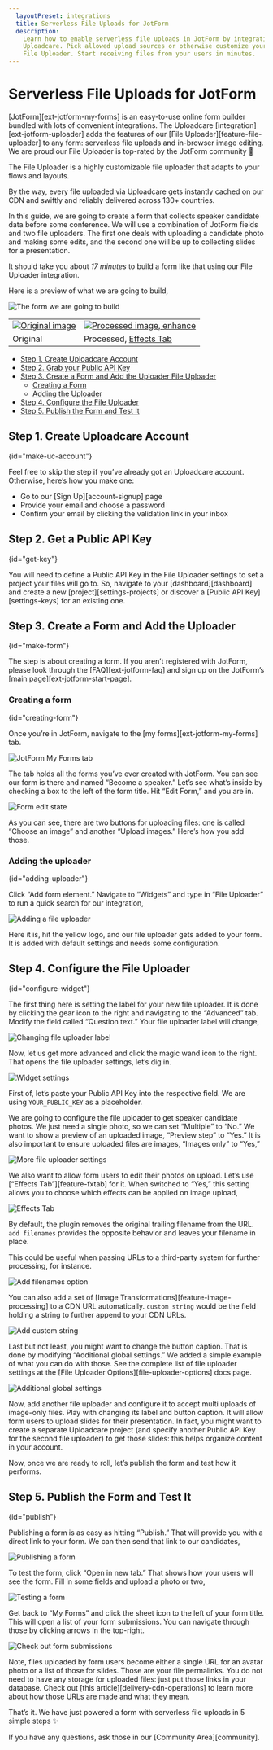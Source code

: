 ```yaml
---
  layoutPreset: integrations
  title: Serverless File Uploads for JotForm
  description:
    Learn how to enable serverless file uploads in JotForm by integrating
    Uploadcare. Pick allowed upload sources or otherwise customize your
    File Uploader. Start receiving files from your users in minutes.
---
```


# Serverless File Uploads for JotForm

[JotForm][ext-jotform-my-forms] is an easy-to-use online form builder bundled with
lots of convenient integrations. The Uploadcare [integration][ext-jotform-uploader]
adds the features of our [File Uploader][feature-file-uploader] to any form:
serverless file uploads and in-browser image editing. We are proud our File
Uploader is top-rated by the JotForm community 👏

The File Uploader is a highly customizable file uploader that adapts to your flows and
layouts.

By the way, every file uploaded via Uploadcare gets instantly cached on our CDN
and swiftly and reliably delivered across 130+ countries.

In this guide, we are going to create a form that collects speaker candidate
data before some conference. We will use a combination of JotForm fields and two
file uploaders. The first one deals with uploading a candidate photo and making some
edits, and the second one will be up to collecting slides for a presentation.

It should take you about _17 minutes_ to build a form like that using our
File Uploader integration.

Here is a preview of what we are going to build,

<img src="https://ucarecdn.com/650626d7-31e8-4049-8257-8e53bb8bdc6d/-/preview/-/resize/680x/-/format/auto/-/progressive/yes/jotform-demo.jpg"
    srcSet="https://ucarecdn.com/650626d7-31e8-4049-8257-8e53bb8bdc6d/-/preview/-/resize/1360x/-/quality/lightest/-/format/auto/-/progressive/yes/jotform-demo@2x.jpg 2x"
    alt="The form we are going to build" />

<table className="fixed-table">
  <tr>
    <td style={{width:"50%"}}>
      <a href="https://ucarecdn.com/88df05d4-9539-4e01-9f3c-699c516e32d5/-/preview/-/crop/1300x1300/374,230/-/format/auto/-/progressive/yes/pic1a.jpg" target="_blank">
        <img src="https://ucarecdn.com/88df05d4-9539-4e01-9f3c-699c516e32d5/-/preview/-/crop/1300x1300/374,230/-/format/auto/-/progressive/yes/pic1a.jpg" alt="Original image"/>
      </a>
    </td>
    <td style={{width:"50%"}}>
      <a href="https://ucarecdn.com/cdcca1ac-6916-418d-8e9c-2a4d03f04553/-/preview/-/crop/1300x1300/374,230/-/format/auto/-/progressive/yes/pic1b.jpg" target="_blank">
        <img src="https://ucarecdn.com/cdcca1ac-6916-418d-8e9c-2a4d03f04553/-/preview/-/crop/1300x1300/374,230/-/format/auto/-/progressive/yes/pic1b.jpg" alt="Processed image, enhance"/>
      </a>
    </td>
  </tr>
  <tr>
    <td style={{width:"50%"}}>
      Original
    </td>
    <td style={{width:"50%"}}>
      Processed, <a href="/features/effects_tab/">Effects Tab</a>
    </td>
  </tr>
</table>

* [Step 1. Create Uploadcare Account](#make-uc-account)
* [Step 2. Grab your Public API Key](#get-key)
* [Step 3. Create a Form and Add the Uploader File Uploader](#make-form)
  * [Creating a Form](#creating-form)
  * [Adding the Uploader](#adding-uploader)
* [Step 4. Configure the File Uploader](#configure-widget)
* [Step 5. Publish the Form and Test It](#publish)

## Step 1. Create Uploadcare Account
{id="make-uc-account"}

Feel free to skip the step if you’ve already got an Uploadcare account.
Otherwise, here’s how you make one:

* Go to our [Sign Up][account-signup] page
* Provide your email and choose a password
* Confirm your email by clicking the validation link in your inbox

## Step 2. Get a Public API Key
{id="get-key"}

You will need to define a Public API Key in the File Uploader settings to set
a project your files will go to. So, navigate to your [dashboard][dashboard]
and create a new [project][settings-projects] or discover a
[Public API Key][settings-keys] for an existing one.

## Step 3. Create a Form and Add the Uploader
{id="make-form"}

The step is about creating a form. If you aren’t registered with JotForm, please
look through the [FAQ][ext-jotform-faq] and sign up on the JotForm’s
[main page][ext-jotform-start-page].

### Creating a form
{id="creating-form"}

Once you’re in JotForm, navigate to the [my forms][ext-jotform-my-forms] tab.

<img src="https://ucarecdn.com/3e3ce5e0-1de1-44f5-b014-e656843b9839/-/preview/-/resize/680x/-/format/auto/-/progressive/yes/pic-2-my-forms.jpg"
    srcSet="https://ucarecdn.com/3e3ce5e0-1de1-44f5-b014-e656843b9839/-/preview/-/resize/1360x/-/quality/lightest/-/format/auto/-/progressive/yes/pic-2-my-forms@2x.jpg 2x"
    alt="JotForm My Forms tab" />

The tab holds all the forms you’ve ever created with JotForm. You can see our
form is there and named “Become a speaker.” Let’s see what’s inside by checking
a box to the left of the form title. Hit “Edit Form,” and you are in.

<img src="https://ucarecdn.com/46334de9-ff87-4804-81ce-788313b018ee/-/preview/-/resize/680x/-/format/auto/-/progressive/yes/pic-3-editing-form.jpg"
    srcSet="https://ucarecdn.com/46334de9-ff87-4804-81ce-788313b018ee/-/preview/-/resize/1360x/-/quality/lightest/-/format/auto/-/progressive/yes/pic-3-editing-form@2x.jpg 2x"
    alt="Form edit state" />

As you can see, there are two buttons for uploading files: one is called
“Choose an image” and another “Upload images.” Here’s how you add those.

### Adding the uploader
{id="adding-uploader"}

Click “Add form element.” Navigate to “Widgets” and type in “File Uploader” to
run a quick search for our integration,

<img src="https://ucarecdn.com/f38deb96-e92a-4d0d-b68b-dab6dc46f146/-/preview/-/resize/680x/-/format/auto/-/progressive/yes/pic-4-adding-widgets.jpg"
    srcSet="https://ucarecdn.com/f38deb96-e92a-4d0d-b68b-dab6dc46f146/-/preview/-/resize/1360x/-/quality/lightest/-/format/auto/-/progressive/yes/pic-4-adding-widgets@2x.jpg 2x"
    alt="Adding a file uploader" />

Here it is, hit the yellow logo, and our file uploader gets added to your form.
It is added with default settings and needs some configuration.

## Step 4. Configure the File Uploader
{id="configure-widget"}

The first thing here is setting the label for your new file uploader. It is done by
clicking the gear icon to the right and navigating to the “Advanced” tab. Modify
the field called “Question text.” Your file uploader label will change,

<img src="https://ucarecdn.com/ca0956ab-5aae-4117-a16e-955a646b1a53/-/preview/-/resize/680x/-/format/auto/-/progressive/yes/pic-5-advanced-settings.jpg"
    srcSet="https://ucarecdn.com/ca0956ab-5aae-4117-a16e-955a646b1a53/-/preview/-/resize/1360x/-/quality/lightest/-/format/auto/-/progressive/yes/pic-5-advanced-settings@2x.jpg 2x"
    alt="Changing file uploader label" />

Now, let us get more advanced and click the magic wand icon to the right. That
opens the file uploader settings, let’s dig in.

<img src="https://ucarecdn.com/5f28952e-795b-4ef4-88be-eb0fdbf245db/-/preview/-/resize/680x/-/format/auto/-/progressive/yes/pic-6-widget-settings.jpg"
    srcSet="https://ucarecdn.com/5f28952e-795b-4ef4-88be-eb0fdbf245db/-/preview/-/resize/1360x/-/quality/lightest/-/format/auto/-/progressive/yes/pic-6-widget-settings@2x.jpg 2x"
    alt="Widget settings" />

First of, let’s paste your Public API Key into the respective field. We are
using `YOUR_PUBLIC_KEY` as a placeholder.

We are going to configure the file uploader to get speaker candidate photos. We just
need a single photo, so we can set “Multiple” to “No.” We want to show a preview
of an uploaded image, “Preview step” to “Yes.” It is also important to ensure
uploaded files are images, “Images only” to “Yes,”

<img src="https://ucarecdn.com/19a69868-3700-49b9-9985-c7a0eb0a02f5/-/preview/-/resize/680x/-/format/auto/-/progressive/yes/pic-7-more-settings.jpg"
    srcSet="https://ucarecdn.com/19a69868-3700-49b9-9985-c7a0eb0a02f5/-/preview/-/resize/1360x/-/quality/lightest/-/format/auto/-/progressive/yes/pic-7-more-settings@2x.jpg 2x"
    alt="More file uploader settings" />

We also want to allow form users to edit their photos on upload. Let’s use
[“Effects Tab”][feature-fxtab] for it. When switched to “Yes,” this setting
allows you to choose which effects can be applied on image upload,

<img src="https://ucarecdn.com/f9529406-fa73-4883-9f89-5103066378fc/-/preview/-/resize/680x/-/format/auto/-/progressive/yes/pic-8-allowed-effects.jpg"
    srcSet="https://ucarecdn.com/f9529406-fa73-4883-9f89-5103066378fc/-/preview/-/resize/1360x/-/quality/lightest/-/format/auto/-/progressive/yes/pic-8-allowed-effects@2x.jpg 2x"
    alt="Effects Tab" />

By default, the plugin removes the original trailing filename from the URL.
`add filenames` provides the opposite behavior and leaves your filename in place.

This could be useful when passing URLs to a third-party system for further
processing, for instance.

<p>
  <img src="https://ucarecdn.com/aee0e096-e830-46db-b93a-158b8baf886e/-/preview/-/resize/340x/-/format/auto/-/progressive/yes/jotform-widget-add-filenames.jpg"
    srcSet="https://ucarecdn.com/aee0e096-e830-46db-b93a-158b8baf886e/-/preview/-/resize/680x/-/quality/lightest/-/format/auto/-/progressive/yes/jotform-widget-add-filenames@2x.jpg 2x"
    alt="Add filenames option" />
</p>

You can also add a set of [Image Transformations][feature-image-processing]
to a CDN URL automatically. `custom string` would be the field holding a string
to further append to your CDN URLs.

<p>
  <img src="https://ucarecdn.com/f3d2d357-9065-4515-abeb-8a519592e3fe/-/preview/-/resize/340x/-/format/auto/-/progressive/yes/jotform-widget-add-custom-string.jpg"
    srcSet="https://ucarecdn.com/f3d2d357-9065-4515-abeb-8a519592e3fe/-/preview/-/resize/680x/-/quality/lightest/-/format/auto/-/progressive/yes/jotform-widget-add-custom-string@2x.jpg 2x"
    alt="Add custom string" />
</p>

Last but not least, you might want to change the button caption. That is done by
modifying “Additional global settings.” We added a simple example of what you
can do with those. See the complete list of file uploader settings at the
[File Uploader Options][file-uploader-options] docs page.

<img src="https://ucarecdn.com/f28f31f6-4412-4aa8-82f3-56f71cc75edd/-/preview/-/resize/680x/-/format/auto/-/progressive/yes/pic-9-globals.jpg"
    srcSet="https://ucarecdn.com/f28f31f6-4412-4aa8-82f3-56f71cc75edd/-/preview/-/resize/1360x/-/quality/lightest/-/format/auto/-/progressive/yes/pic-9-globals@2x.jpg 2x"
    alt="Additional global settings" />

Now, add another file uploader and configure it to accept multi uploads of image-only
files. Play with changing its label and button caption. It will allow form
users to upload slides for their presentation. In fact, you might want to create
a separate Uploadcare project (and specify another Public API Key for the second
file uploader) to get those slides: this helps organize content in your account.

Now, once we are ready to roll, let’s publish the form and test how it performs.

## Step 5. Publish the Form and Test It
{id="publish"}

Publishing a form is as easy as hitting “Publish.” That will provide you with
a direct link to your form. We can then send that link to our candidates,

<img src="https://ucarecdn.com/a3383a8c-ac36-4478-b6e5-a8c6853f1364/-/preview/-/resize/680x/-/format/auto/-/progressive/yes/pic-10-publish.jpg"
    srcSet="https://ucarecdn.com/a3383a8c-ac36-4478-b6e5-a8c6853f1364/-/preview/-/resize/1360x/-/quality/lightest/-/format/auto/-/progressive/yes/pic-10-publish@2x.jpg 2x"
    alt="Publishing a form" />

To test the form, click “Open in new tab.” That shows how your users will see
the form. Fill in some fields and upload a photo or two,

<img src="https://ucarecdn.com/97627500-17f8-4b23-8c1f-bc78f4605335/-/preview/-/resize/680x/-/format/auto/-/progressive/yes/pic-11-test.jpg"
    srcSet="https://ucarecdn.com/97627500-17f8-4b23-8c1f-bc78f4605335/-/preview/-/resize/1360x/-/quality/lightest/-/format/auto/-/progressive/yes/pic-11-test@2x.jpg 2x"
    alt="Testing a form" />

Get back to “My Forms” and click the sheet icon to the left of your form title.
This will open a list of your form submissions. You can navigate through those
by clicking arrows in the top-right.

<img src="https://ucarecdn.com/a6f1cef1-81e4-4ca5-9581-5049e578c52c/-/preview/-/resize/680x/-/format/auto/-/progressive/yes/pic-12-iterate.jpg"
    srcSet="https://ucarecdn.com/a6f1cef1-81e4-4ca5-9581-5049e578c52c/-/preview/-/resize/1360x/-/quality/lightest/-/format/auto/-/progressive/yes/pic-12-iterate@2x.jpg 2x"
    alt="Check out form submissions" />

Note, files uploaded by form users become either a single URL for an avatar
photo or a list of those for slides. Those are your file permalinks. You do not
need to have any storage for uploaded files: just put those links in your
database. Check out [this article][delivery-cdn-operations] to learn more about
how those URLs are made and what they mean.

That’s it. We have just powered a form with serverless file uploads in 5 simple
steps ✨

If you have any questions, ask those in our [Community Area][community].
